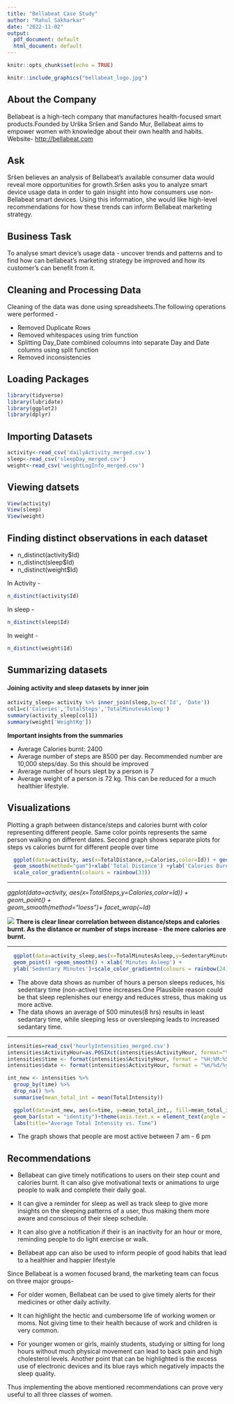 ---
title: "Bellabeat Case Study"
author: "Rahul Sakharkar"
date: "2022-11-02"
output:
  pdf_document: default
  html_document: default
---

```{r setup, include=FALSE}
knitr::opts_chunk$set(echo = TRUE)
```



```{r echo=FALSE, out.width='20%',fig.align='center'}
knitr::include_graphics("bellabeat_logo.jpg")
```
  
## About the Company

Bellabeat is a high-tech company that manufactures health-focused smart products.Founded by Urška Sršen and Sando Mur, Bellabeat aims to empower women with knowledge about their own health and habits.
Website- <http://bellabeat.com>

## Ask
Sršen believes an analysis of Bellabeat’s available consumer data would reveal more opportunities for growth.Sršen asks you to analyze smart device usage data in order to gain insight into how consumers use non-Bellabeat smart devices. Using this information, she would like high-level recommendations for how these trends can inform Bellabeat marketing strategy.

## Business Task
To analyse smart device's usage data - uncover trends and patterns and to find how can bellabeat's marketing strategy be improved and how its customer's can benefit from it.

## Cleaning and Processing Data
Cleaning of the data was done using spreadsheets.The following operations were performed - 

* Removed Duplicate Rows  
* Removed whitespaces using trim function  
* Splitting Day_Date combined coloumns into separate Day and Date columns using split function
* Removed inconsistencies  

## Loading Packages
```{r , echo= TRUE, message=FALSE}
library(tidyverse)
library(lubridate)
library(ggplot2)
library(dplyr)
```
## Importing Datasets
```{r, message=FALSE}
activity<-read_csv('dailyActivity_merged.csv')
sleep<-read_csv('sleepDay_merged.csv')
weight<-read_csv('weightLogInfo_merged.csv')

```
## Viewing datsets
```{r}
View(activity)
View(sleep)
View(weight)
```
## Finding distinct observations in each dataset

* n_distinct(activity\$Id)    
* n_distinct(sleep\$Id)  
* n_distinct(weight\$Id)

In Activity -
```{r, echo=FALSE}
n_distinct(activity$Id)
```
In sleep -
```{r, echo=FALSE}
n_distinct(sleep$Id)
```
In weight -
```{r, echo=FALSE}
n_distinct(weight$Id)
```
## Summarizing datasets
#### Joining activity and sleep datasets by inner join
```{r}
activity_sleep= activity %>% inner_join(sleep,by=c('Id', 'Date'))
col1=c('Calories','TotalSteps','TotalMinutesAsleep')
summary(activity_sleep[col1])
summary(weight['WeightKg'])
```
**Important insights from the summaries**  

* Average Calories burnt: 2400  
* Average number of steps are 8500 per day. Recommended number are 10,000 steps/day. So this should be improved  
* Average number of hours slept by a person is 7  
* Average weight of a person is 72 kg. This can be reduced for a much healthier lifestyle.

## Visualizations 

Plotting a graph between distance/steps and calories burnt with color representing different people. Same color points represents the same person walking on different dates. Second graph shows separate plots for steps vs calories burnt for different people over time
```{r, message=FALSE}
  ggplot(data=activity, aes(x=TotalDistance,y=Calories,color=Id)) + geom_point()+  
  geom_smooth(method="gam")+xlab('Total Distance') +ylab('Calories Burnt')+  
  scale_color_gradientn(colours = rainbow(33))
```
  
***  

*ggplot(data=activity, aes(x=TotalSteps,y=Calories,color=Id)) + geom_point() + *  
*geom_smooth(method="loess")+ facet_wrap(~Id)*

![](steps_calories.png)
**There is clear linear correlation between distance/steps and calories burnt. As the distance or number of steps increase - the more calories are burnt.**

***
```{r, message=FALSE}
  ggplot(data=activity_sleep,aes(x=TotalMinutesAsleep,y=SedentaryMinutes,color=Id))+  
  geom_point() +geom_smooth() + xlab('Minutes Asleep') +  
  ylab('Sedentary Minutes')+scale_color_gradientn(colours = rainbow(24))

```
  
* The above data shows as number of hours a person sleeps reduces, his sedentary time (non-active) time increases.One Plausibile reason could be that sleep replenishes our energy and reduces stress, thus making us more active.  
* The data shows an average of 500 minutes(8 hrs) results in least sedantary time, while sleeping less or oversleeping leads to increased sedantary time.  

***
```{r include=FALSE}

intensities=read_csv('hourlyIntensities_merged.csv')
intensities$ActivityHour=as.POSIXct(intensities$ActivityHour, format="%m/%d/%Y %I:%M:%S %p", tz=Sys.timezone())
intensities$time <- format(intensities$ActivityHour, format = "%H:%M:%S")
intensities$date <- format(intensities$ActivityHour, format = "%m/%d/%y")

int_new <- intensities %>%
  group_by(time) %>%
  drop_na() %>%
  summarise(mean_total_int = mean(TotalIntensity))

```

```{r}
  ggplot(data=int_new, aes(x=time, y=mean_total_int,, fill=mean_total_int)) +  
  geom_bar(stat = "identity")+theme(axis.text.x = element_text(angle = 90)) +   
  labs(title="Average Total Intensity vs. Time")

```
  
* The graph shows that people are most active between 7 am - 6 pm

## Recommendations  
* Bellabeat can give timely notifications to users on their step count and calories burnt. It can also give motivational texts or animations to urge people to walk and complete their daily goal. 

* It can give a reminder for sleep as well as track sleep to give more insights on the sleeping patterns of a user, thus making them more aware and conscious of their sleep schedule.

* It can also give a notification if their is an inactivity for an hour or more, reminding people to do light exercise or walk.

* Bellabeat app can also be used to inform people of good habits that lead to a healthier and happier lifestyle

Since Bellabeat is a women focused brand, the marketing team can focus on three major groups- 

* For older women, Bellabeat can be used to give timely alerts for their medicines or other daily activity.

* It can highlight the hectic and cumbersome life of working women or moms. Not giving time to their health because of work and children is very common. 

* For younger women or girls, mainly students, studying or sitting for long hours without much physical movement can lead to back pain and high cholesterol levels. Another point that can be highlighted is the excess use of electronic devices and its blue rays which negatively impacts the sleep quality.

Thus implementing the above mentioned recommendations can prove very useful to all three classes of women.
